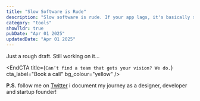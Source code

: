 ```yaml
---
title: "Slow Software is Rude"
description: "Slow software is rude. If your app lags, it's basically saying \"wait, I'm busy\"."
category: "tools"
showTldr: true
pubDate: "Apr 01 2025"
updatedDate: "Apr 01 2025"
---
```


Just a rough draft. Still working on it...


<EndCTA
  title={`Can’t find a team that gets your vision? We do.`}
  cta_label="Book a call"
  bg_colour="yellow"
/>

**P.S.** follow me on [Twitter](https://x.com/spikeysanju) i document my journey as a designer, developer and startup founder!
